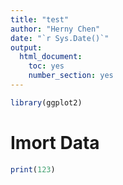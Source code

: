 ```yaml
---
title: "test"
author: "Herny Chen"
date: "`r Sys.Date()`"
output:
  html_document:
    toc: yes
    number_section: yes
---
```


```r
library(ggplot2)
```
# Imort Data
```r
print(123)
```


